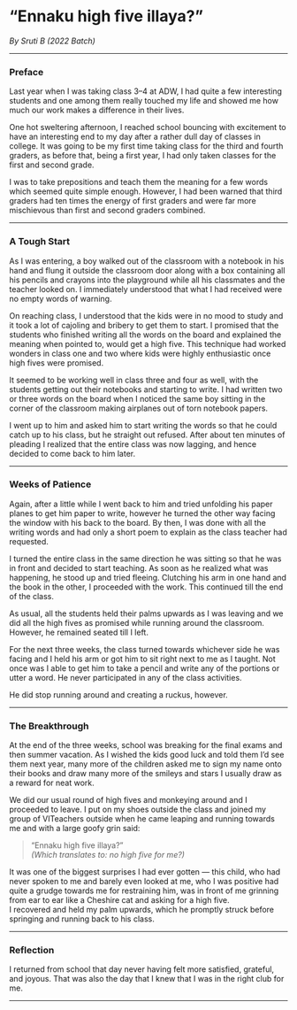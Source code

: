 # “Ennaku high five illaya?”

_By Sruti B (2022 Batch)_

---

### Preface

Last year when I was taking class 3–4 at ADW, I had quite a few interesting students and one among them really touched my life and showed me how much our work makes a difference in their lives.

One hot sweltering afternoon, I reached school bouncing with excitement to have an interesting end to my day after a rather dull day of classes in college. It was going to be my first time taking class for the third and fourth graders, as before that, being a first year, I had only taken classes for the first and second grade.

I was to take prepositions and teach them the meaning for a few words which seemed quite simple enough. However, I had been warned that third graders had ten times the energy of first graders and were far more mischievous than first and second graders combined.

---

### A Tough Start

As I was entering, a boy walked out of the classroom with a notebook in his hand and flung it outside the classroom door along with a box containing all his pencils and crayons into the playground while all his classmates and the teacher looked on. I immediately understood that what I had received were no empty words of warning.

On reaching class, I understood that the kids were in no mood to study and it took a lot of cajoling and bribery to get them to start. I promised that the students who finished writing all the words on the board and explained the meaning when pointed to, would get a high five. This technique had worked wonders in class one and two where kids were highly enthusiastic once high fives were promised.

It seemed to be working well in class three and four as well, with the students getting out their notebooks and starting to write. I had written two or three words on the board when I noticed the same boy sitting in the corner of the classroom making airplanes out of torn notebook papers.

I went up to him and asked him to start writing the words so that he could catch up to his class, but he straight out refused. After about ten minutes of pleading I realized that the entire class was now lagging, and hence decided to come back to him later.

---

### Weeks of Patience

Again, after a little while I went back to him and tried unfolding his paper planes to get him paper to write, however he turned the other way facing the window with his back to the board. By then, I was done with all the writing words and had only a short poem to explain as the class teacher had requested.

I turned the entire class in the same direction he was sitting so that he was in front and decided to start teaching. As soon as he realized what was happening, he stood up and tried fleeing. Clutching his arm in one hand and the book in the other, I proceeded with the work. This continued till the end of the class.

As usual, all the students held their palms upwards as I was leaving and we did all the high fives as promised while running around the classroom. However, he remained seated till I left.

For the next three weeks, the class turned towards whichever side he was facing and I held his arm or got him to sit right next to me as I taught. Not once was I able to get him to take a pencil and write any of the portions or utter a word. He never participated in any of the class activities.

He did stop running around and creating a ruckus, however.

---

### The Breakthrough

At the end of the three weeks, school was breaking for the final exams and then summer vacation. As I wished the kids good luck and told them I’d see them next year, many more of the children asked me to sign my name onto their books and draw many more of the smileys and stars I usually draw as a reward for neat work.

We did our usual round of high fives and monkeying around and I proceeded to leave. I put on my shoes outside the class and joined my group of VITeachers outside when he came leaping and running towards me and with a large goofy grin said:

> “Ennaku high five illaya?”  
> _(Which translates to: no high five for me?)_

It was one of the biggest surprises I had ever gotten — this child, who had never spoken to me and barely even looked at me, who I was positive had quite a grudge towards me for restraining him, was in front of me grinning from ear to ear like a Cheshire cat and asking for a high five.  
I recovered and held my palm upwards, which he promptly struck before springing and running back to his class.

---

### Reflection

I returned from school that day never having felt more satisfied, grateful, and joyous. That was also the day that I knew that I was in the right club for me.

---
